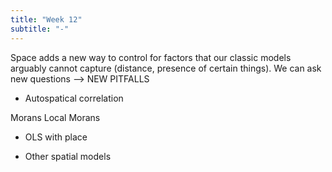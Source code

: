 ```yaml
---
title: "Week 12"
subtitle: "-"
---
```


Space adds a new way to control for factors that our classic models arguably cannot capture (distance, presence of certain things). 
We can ask new questions
--> NEW PITFALLS


- Autospatical correlation

Morans 
Local Morans

- OLS with place

- Other spatial models 